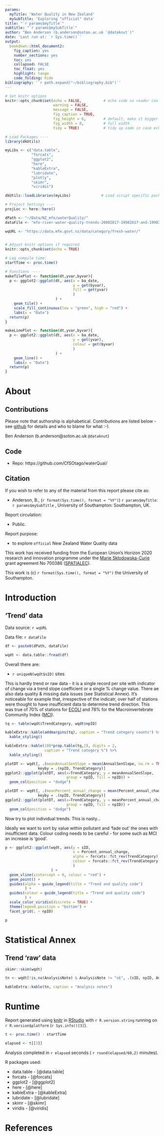 ```yaml
---
params:
  myTitle: 'Water Quality in New Zealand'
  mySubTitle: 'Exploring "official" data'
title: "`r params$myTitle`"
subtitle: "`r params$mySubTitle`"
author: "Ben Anderson (b.anderson@soton.ac.uk `@dataknut`)"
date: 'Last run at: `r Sys.time()`'
output:
  bookdown::html_document2:
    fig_caption: yes
    number_sections: yes
    toc: yes
    collapsed: FALSE
    toc_float: yes
    highlight: tango
    code_folding: hide
bibliography: '`r path.expand("~/bibliography.bib")`' 
---
```


```r

# Set knitr options
knitr::opts_chunk$set(echo = FALSE,          # echo code so reader can see what is happening
                      warning = FALSE,
                      message = FALSE,
                      fig_caption = TRUE,
                      fig_height = 6,        # default, make it bigger to stretch vertical axis
                      fig_width = 8,         # full width
                      tidy = TRUE)           # tidy up code in case echo = TRUE

```


```r

# Load Packages ----
library(dkUtils)

myLibs <- c("data.table",
            "forcats",
            "ggplot2",
            "here",
            "kableExtra",
            "lubridate",
            "plotly",
            "skimr", 
            "viridis")

dkUtils::loadLibraries(myLibs)              # Load script specific packages

# Project Settings ----
projLoc <- here::here()

dPath <- "~/Data/NZ_mfe/waterQuality/"
dataFile <- "mfe-river-water-quality-trends-20082017-19982017-and-19902017-CSV/river-water-quality-trends-20082017-19982017-and-1990-2017-raw-data.csv"

wqURL <- "https://data.mfe.govt.nz/data/category/fresh-water/"
  

# Adjust knitr options if required
knitr::opts_chunk$set(echo = TRUE)

# Log compile time:
startTime <- proc.time()

# Functions ----
makeTilePlot <- function(dt,yvar,byvar){
  p <- ggplot2::ggplot(dt, aes(x = ba_date, 
                               y = get(byvar), 
                               fill = get(yvar)
                               )
                       ) +
    geom_tile() +
    scale_fill_continuous(low = "green", high = "red") +
    labs(x = "Date")
  return(p)
}

makeLinePlot <- function(dt,yvar,byvar){
  p <- ggplot2::ggplot(dt, aes(x = ba_date, 
                               y = get(yvar),
                               colour = get(byvar)
                               )
                       ) +
    geom_line() +
    labs(x = "Date")
  return(p)
}
```

# About

## Contributions

Please note that authorship is alphabetical. Contributions are listed below - see [github](https://github.com/CfSOtago/waterQual/commits/master) for details and who to blame for what :-).

Ben Anderson (b.anderson@soton.ac.uk `@dataknut`)

## Code

 * Repo: https://github.com/CfSOtago/waterQual/

## Citation

If you wish to refer to any of the material from this report please cite as:

 * Anderson, B., (`r format(Sys.time(), format = "%Y")`) `r params$myTitle`: `r params$mySubTitle` , University of Southampton: Southampton, UK.

Report circulation:

 * Public.
 
Report purpose: 
 
 * to explore `official` New Zealand Water Quality data

This work has received funding from the European Union’s Horizon 2020 research and innovation programme under the [Marie Skłodowska-Curie](http://ec.europa.eu/research/mariecurieactions/index_en.htm) grant agreement No 700386 ([SPATIALEC](http://www.energy.soton.ac.uk/tag/spatialec/)).

This work is (c) `r format(Sys.time(), format = "%Y")` the University of Southampton.
 
# Introduction

## 'Trend' data

Data source: `r wqURL`

Data file: `r dataFile`

```r

df <- paste0(dPath, dataFile)

wqdt <- data.table::fread(df)
```

Overall there are:

 * `r uniqueN(wqdt$sID)` sites

This is hardly trend or raw data - it is a single record per site with indicator of change via a trend slope coefficient or a single % change value. There ae also data quality & missing data issues (see Statistical Annex). It's noticeable for example that, irrespective of the indicatr, over half of stations were thought to have insufficient data to determine trend direction. This was true of 70% of stations for [ECOLI](https://www.stats.govt.nz/indicators/river-water-quality-escherichia-coli) and 78% for the Macroinvertebrate Community Index ([MCI](https://www.stats.govt.nz/indicators/river-water-quality-macroinvertebrate-community-index)).

```r
tq <- table(wqdt$TrendCategory, wqdt$npID)

kableExtra::kable(addmargins(tq), caption = "Trend category counts") %>%
  kable_styling()

kableExtra::kable(100*prop.table(tq,2), digits = 2,
                  caption = "Trend category %") %>%
  kable_styling()
```


```r
plotDT <- wqdt[, .(meanAnnualSenSlope = mean(AnnualSenSlope, na.rm = TRUE)),
               keyby = .(npID, TrendCategory)]
ggplot2::ggplot(plotDT, aes(x=TrendCategory, y = meanAnnualSenSlope, 
                            group = npID, fill = npID)) + 
  geom_col(position = "dodge")

plotDT <- wqdt[, .(meanPercent_annual_change = mean(Percent_annual_change, na.rm = TRUE)),
               keyby = .(npID, TrendCategory)]
ggplot2::ggplot(plotDT, aes(x=TrendCategory, y = meanPercent_annual_change, 
                            group = npID, fill = npID)) + 
  geom_col(position = "dodge")

```

Now try to plot individual trends. This is nasty...

Ideally we want to sort by value within pollutant and 'fade out' the ones with insufficient data. Colour coding needs to be careful - for some such as MCI an increase is 'good'.

```r
p <- ggplot2::ggplot(wqdt, aes(y = sID,
                               x = Percent_annual_change, 
                               alpha = forcats::fct_rev(TrendCategory), # reverse so lightest alpha == least data
                               colour = forcats::fct_rev(TrendCategory)
                               )
                     ) +
  geom_vline(xintercept = 0, colour = "red") +
  geom_point() +
  guides(alpha = guide_legend(title = "Trend and quality code")
         ) +
  guides(colour = guide_legend(title = "Trend and quality code")
         ) +
  scale_color_viridis(discrete = TRUE) +
  theme(legend.position = "bottom") +
  facet_grid(. ~ npID)

p
```

# Statistical Annex

## Trend 'raw' data

```r
skimr::skim(wqdt)
```

```r

tn <- wqdt[!is.na(AnalysisNote) & AnalysisNote != "ok", .(sID, npID, AnalysisNote)]

kableExtra::kable(tn, caption = "Analysis notes")

```

# Runtime

Report generated using [knitr](https://cran.r-project.org/package=knitr) in [RStudio](http://www.rstudio.com) with `r R.version.string` running on `r R.version$platform` (`r Sys.info()[3]`).

```r
t <- proc.time() - startTime

elapsed <- t[[3]]
```

Analysis completed in `r elapsed` seconds ( `r round(elapsed/60,2)` minutes).

R packages used:

 * data.table - [@data.table]
 * forcats - [@forcats]
 * ggplot2 - [@ggplot2]
 * here - [@here]
 * kableExtra - [@kableExtra]
 * lubridate - [@lubridate]
 * skimr - [@skimr]
 * viridis - [@viridis]
            
# References

